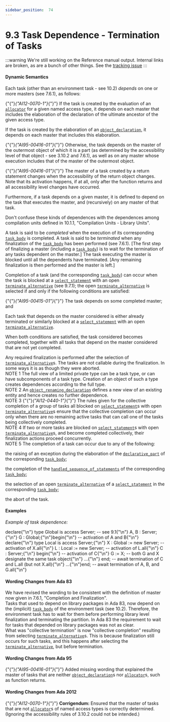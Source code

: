 ---
sidebar_position:  74
---

# 9.3 Task Dependence - Termination of Tasks

:::warning
We're still working on the Reference manual output.  Internal links are broken,
as are a bunch of other things.
See the [tracking issue](https://github.com/ada-lang-io/ada-lang-io/issues/20)
:::



#### Dynamic Semantics

<p>Each task (other than an environment task - see 10.2) <em>depends</em> on one or more masters (see 7.6.1), as follows: <br /></p>

<p>{"{"}<em>{"AI12-0070-1"}</em>{"}"} If the task is created by the evaluation of an <code><a href="../AA-4/AA-4.8#S0164">allocator</a></code> for a given named access type, it depends on each master that includes the elaboration of the declaration of the ultimate ancestor of the given access type.<br /></p>

<p>If the task is created by the elaboration of an <code><a href="../AA-3/AA-3.3#S0032">object_declaration</a></code>, it depends on each master that includes this elaboration.<br /></p>

<p>{"{"}<em>{"AI95-00416-01"}</em>{"}"} Otherwise, the task depends on the master of the outermost object of which it is a part (as determined by the accessibility level of that object - see 3.10.2 and 7.6.1), as well as on any master whose execution includes that of the master of the outermost object. <br /></p>

<Admonition type="aarm" aarm="ramification" title="Ramification: ">
<strong></strong>{"{"}<em>{"AI95-00416-01"}</em>{"}"} The master of a task created by a return statement changes when the accessibility of the return object changes. Note that its activation happens, if at all, only after the function returns and all accessibility level changes have occurred. <br /></Admonition>

<p>Furthermore, if a task depends on a given master, it is defined to depend on the task that executes the master, and (recursively) on any master of that task. <br /></p>

<Admonition type="aarm" aarm="discussion" title="Discussion: ">
<strong></strong>Don't confuse these kinds of dependences with the dependences among compilation units defined in 10.1.1, "Compilation Units - Library Units". <br /></Admonition>

<p>A task is said to be <em>completed</em> when the execution of its corresponding <code><a href="../AA-9/AA-9.1#S0248">task_body</a></code> is completed. A task is said to be <em>terminated</em> when any finalization of the <code><a href="../AA-9/AA-9.1#S0248">task_body</a></code> has been performed (see 7.6.1). [The first step of finalizing a master (including a <code><a href="../AA-9/AA-9.1#S0248">task_body</a></code>) is to wait for the termination of any tasks dependent on the master.] The task executing the master is blocked until all the dependents have terminated. [Any remaining finalization is then performed and the master is left.]<br /></p>

<p>Completion of a task (and the corresponding <code><a href="../AA-9/AA-9.1#S0248">task_body</a></code>) can occur when the task is blocked at a <code><a href="../AA-9/AA-9.7#S0269">select_statement</a></code> with an open <code><a href="../AA-9/AA-9.7#S0275">terminate_alternative</a></code> (see 9.7.1); the open <code><a href="../AA-9/AA-9.7#S0275">terminate_alternative</a></code> is selected if and only if the following conditions are satisfied: <br /></p>

<p>{"{"}<em>{"AI95-00415-01"}</em>{"}"} The task depends on some completed master; and<br /></p>

<p>Each task that depends on the master considered is either already terminated or similarly blocked at a <code><a href="../AA-9/AA-9.7#S0269">select_statement</a></code> with an open <code><a href="../AA-9/AA-9.7#S0275">terminate_alternative</a></code>. <br /></p>

<p>When both conditions are satisfied, the task considered becomes completed, together with all tasks that depend on the master considered that are not yet completed. <br /></p>

<Admonition type="aarm" aarm="ramification" title="Ramification: ">
<strong></strong>Any required finalization is performed after the selection of <code><a href="../AA-9/AA-9.7#S0275">terminate_alternative</a></code>s. The tasks are not callable during the finalization. In some ways it is as though they were aborted. <br /></Admonition>

<Admonition type="aarm" aarm="note" title="Note: ">
NOTE 1   The full view of a limited private type can be a task type, or can have subcomponents of a task type. Creation of an object of such a type creates dependences according to the full type.<br /></Admonition>

<Admonition type="aarm" aarm="note" title="Note: ">
NOTE 2   An <code><a href="../AA-8/AA-8.5#S0239">object_renaming_declaration</a></code> defines a new view of an existing entity and hence creates no further dependence.<br /></Admonition>

<Admonition type="aarm" aarm="note" title="Note: ">
NOTE 3   {"{"}<em>{"AI12-0440-1"}</em>{"}"} The rules given for the collective completion of a group of tasks all blocked on <code><a href="../AA-9/AA-9.7#S0269">select_statement</a></code>s with open <code><a href="../AA-9/AA-9.7#S0275">terminate_alternative</a></code>s ensure that the collective completion can occur only when there are no remaining active tasks that can call one of the tasks being collectively completed.<br /></Admonition>

<Admonition type="aarm" aarm="note" title="Note: ">
NOTE 4   If two or more tasks are blocked on <code><a href="../AA-9/AA-9.7#S0269">select_statement</a></code>s with open <code><a href="../AA-9/AA-9.7#S0275">terminate_alternative</a></code>s, and become completed collectively, their finalization actions proceed concurrently.<br /></Admonition>

<Admonition type="aarm" aarm="note" title="Note: ">
NOTE 5   The completion of a task can occur due to any of the following: <br /></Admonition>

<p>the raising of an exception during the elaboration of the <code><a href="../AA-3/AA-3.11#S0086">declarative_part</a></code> of the corresponding <code><a href="../AA-9/AA-9.1#S0248">task_body</a></code>;<br /></p>

<p>the completion of the <code><a href="../AA-11/AA-11.2#S0304">handled_sequence_of_statements</a></code> of the corresponding <code><a href="../AA-9/AA-9.1#S0248">task_body</a></code>;<br /></p>

<p>the selection of an open <code><a href="../AA-9/AA-9.7#S0275">terminate_alternative</a></code> of a <code><a href="../AA-9/AA-9.7#S0269">select_statement</a></code> in the corresponding <code><a href="../AA-9/AA-9.1#S0248">task_body</a></code>;<br /></p>

<p>the abort of the task. <br /></p>


#### Examples

<p><em>Example of task dependence:</em> <br /></p>

<CodeBlock>
declare{"\n"}   type Global is access Server;        --  see 9.1{"\n"}   A, B : Server;{"\n"}   G    : Global;{"\n"}begin{"\n"}   --  activation of A and B{"\n"}   declare{"\n"}      type Local is access Server;{"\n"}      X : Global := new Server;  --  activation of X.all{"\n"}      L : Local  := new Server;  --  activation of L.all{"\n"}      C : Server;{"\n"}   begin{"\n"}      --  activation of C{"\n"}      G := X;  --  both G and X designate the same task object{"\n"}      ...{"\n"}   end;  --  await termination of C and L.all (but not X.all){"\n"}   ...{"\n"}end;  --  await termination of A, B, and G.all{"\n"}

</CodeBlock>

#### Wording Changes from Ada 83

<Admonition type="aarm" aarm="note" title="Note: ">
We have revised the wording to be consistent with the definition of master now given in 7.6.1, "Completion and Finalization".<br /></Admonition>

<Admonition type="aarm" aarm="note" title="Note: ">
Tasks that used to depend on library packages in Ada 83, now depend on the (implicit) <code><a href="../AA-9/AA-9.1#S0248">task_body</a></code> of the environment task (see 10.2). Therefore, the environment task has to wait for them before performing library level finalization and terminating the partition. In Ada 83 the requirement to wait for tasks that depended on library packages was not as clear.<br /></Admonition>

<Admonition type="aarm" aarm="note" title="Note: ">
What was "collective termination" is now "collective completion" resulting from selecting <code><a href="../AA-9/AA-9.7#S0275">terminate_alternative</a></code>s. This is because finalization still occurs for such tasks, and this happens after selecting the <code><a href="../AA-9/AA-9.7#S0275">terminate_alternative</a></code>, but before termination. <br /></Admonition>


#### Wording Changes from Ada 95

<Admonition type="aarm" aarm="note" title="Note: ">
{"{"}<em>{"AI95-00416-01"}</em>{"}"} Added missing wording that explained the master of tasks that are neither <code><a href="../AA-3/AA-3.3#S0032">object_declaration</a></code>s nor <code><a href="../AA-4/AA-4.8#S0164">allocator</a></code>s, such as function returns. <br /></Admonition>


#### Wording Changes from Ada 2012

<Admonition type="aarm" aarm="note" title="Note: ">
{"{"}<em>{"AI12-0070-1"}</em>{"}"} <strong>Corrigendum:</strong> Ensured that the master of tasks that are not <code><a href="../AA-4/AA-4.8#S0164">allocator</a></code>s of named access types is correctly determined. (Ignoring the accessibility rules of 3.10.2 could not be intended.) <br /></Admonition>

